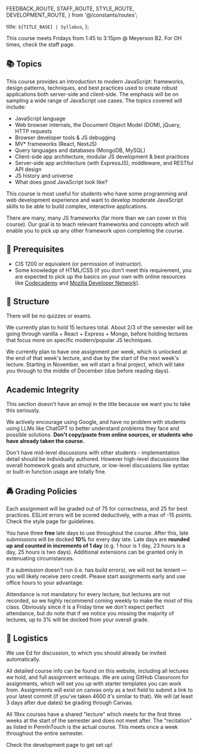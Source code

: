   FEEDBACK_ROUTE,
  STAFF_ROUTE,
  STYLE_ROUTE,
  DEVELOPMENT_ROUTE,
} from '@/constants/routes';

  title: `${TITLE_BASE} | Syllabus`,
};

<Alert mdx>
  This course meets Fridays from 1:45 to 3:15pm @ Meyerson B2. For OH times,
  check the <Link href={STAFF_ROUTE}>staff page</Link>.
</Alert>

## 📚 Topics

This course provides an introduction to modern JavaScript: frameworks, design patterns, techniques, and best practices used to create robust applications both server-side and client-side. The emphasis will be on sampling a wide range of JavaScript use cases. The topics covered will include:

- JavaScript language
- Web browser internals, the Document Object Model (DOM), jQuery, HTTP requests
- Browser developer tools & JS debugging
- MV\* frameworks (React, NextJS)
- Query languages and databases (MongoDB, MySQL)
- Client-side app architecture, modular JS development & best practices
- Server-side app architecture (with ExpressJS), middleware, and RESTful API design
- JS history and universe
- What does _good_ JavaScript look like?

This course is most useful for students who have some programming and web development experience and want to develop moderate JavaScript skills to be able to build complex, interactive applications.

There are many, many JS frameworks (far more than we can cover in this course). Our goal is to teach relevant frameworks and concepts which will enable you to pick up any other framework upon completing the course.

## 🫵 Prerequisites

- CIS 1200 or equivalent (or permission of instructor).
- Some knowledge of HTML/CSS (if you don't meet this requirement, you are expected to pick up the basics on your own with online resources like [Codecademy](http://codecademy.com/) and [Mozilla Developer Network](https://developer.mozilla.org/en-US/)).

## 🧱 Structure

<Alert mdx>There will be no quizzes or exams.</Alert>

We currently plan to hold 15 lectures total. About 2/3 of the semester will be going through vanilla + React + Express + Mongo, before holding lectures that focus more on specific modern/popular JS techniques.

We currently plan to have one assignment per week, which is unlocked at the end of that week's lecture, and due by the start of the next week's lecture. Starting in November, we will start a final project, which will take you through to the middle of December (due before reading days).

## Academic Integrity

This section doesn't have an emoji in the title because we want you to take this seriously.

We actively encourage using Google, and have no problem with students using LLMs like ChatGPT to better understand problems they face and possible solutions. **Don't copy/paste from online sources, or students who have already taken the course.**

Don't have mid-level discussions with other students - implementation detail should be individually authored. However high-level discussions like overall homework goals and structure, or low-level discussions like syntax or built-in function usage are totally fine.

## 🚔 Grading Policies

Each assignment will be graded out of 75 for correctness, and 25 for best practices. ESLint errors will be scored deductively, with a max of -15 points. Check the <Link href={STYLE_ROUTE}>style page</Link> for guidelines.

You have three **free** late days to use throughout the course. After this, late submissions will be docked **10%** for every day late. Late days are **rounded up and counted in increments of 1 day** (e.g. 1 hour is 1 day, 23 hours is a day, 25 hours is two days). Additional extensions can be granted only in extenuating circumstances.

If a submission doesn't run (i.e. has build errors), we will not be lenient — you will likely receive zero credit. Please start assignments early and use office hours to your advantage.

Attendance is not mandatory for every lecture, but lectures are not recorded, so we highly recommend coming weekly to make the most of this class. Obviously since it is a Friday time we don't expect perfect attendance, but do note that if we notice you missing the majority of lectures, up to 3% will be docked from your overall grade.

## 📝 Logistics

We use Ed for discussion, to which you should already be invited automatically.

All detailed course info can be found on this website, including all lectures we hold, and full assignment writeups. We are using GitHub Classroom for assignments, which will set you up with starter templates you can work from. Assignments will exist on canvas only as a text field to submit a link to your latest commit (if you've taken 4600 it's similar to that). We will (at least 3 days after due dates) be grading through Canvas.

All 19xx courses have a shared "lecture" which meets for the first three weeks at the start of the semester and does not meet after. The "recitation" as listed in PennInTouch is the actual course. This meets once a week throughout the entire semester.

Check the <Link href={DEVELOPMENT_ROUTE}>development page</Link> to get set up!
